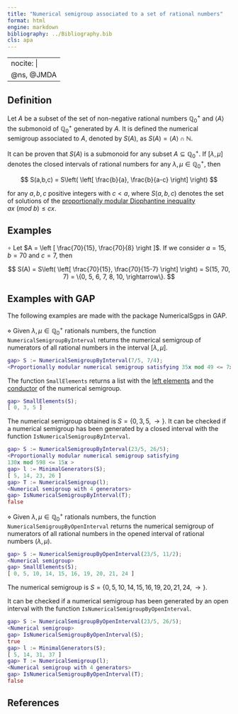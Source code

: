 ```yaml
---
title: "Numerical semigroup associated to a set of rational numbers"
format: html
engine: markdown
bibliography: ../Bibliography.bib
cls: apa
---
```


---
nocite: |
  @ns, @JMDA
---

<!-- Definición de Num. Sem. -->

## Definition

Let $A$ be a subset of the set of non-negative rational numbers $\mathbb{Q}_0^+$ and $\langle A \rangle$ the submonoid of $\mathbb{Q}_0^+$ generated by $A$. It is defined the numerical semigroup associated to $A$, denoted by $S(A)$, as $S(A) = \langle A \rangle \cap \mathbb{N}$.

It can be proven that $S(A)$ is a submonoid for any subset $A \subseteq \mathbb{Q}_0^+$. If $[\lambda, \mu]$ denotes the closed intervals of rational numbers for any $\lambda, \mu \in \mathbb{Q}_0^+$, then

$$
S(a,b,c) = S\left( \left[  \frac{b}{a}, \frac{b}{a-c} \right] \right)
$$

for any $a, b, c$ positive integers with $c < a$, where $S(a,b,c)$ denotes the set of solutions of the [proportionally modular Diophantine inequality](../Prop-modular-NS/Prop-mod-Diophantine-ineq.qmd) $ax ~ (mod ~ b) \le cx$.

## Examples

$\circ$ Let $A = \left [ \frac{70}{15}, \frac{70}{8} \right ]$. If we consider $a = 15, b = 70$ and $c = 7$, then

$$
S(A) = S\left( \left[  \frac{70}{15}, \frac{70}{15-7} \right] \right) = S(15, 70, 7) = \{0, 5, 6, 7, 8, 10, \rightarrow\}.
$$

## Examples with GAP

The following examples are made with the package NumericalSgps in GAP.

$\diamond$ Given $\lambda, \mu \in \mathbb{Q}_0^+$ rationals numbers, the function `NumericalSemigroupByInterval` returns the numerical semigroup of numerators of all rational numbers in the interval $[\lambda, \mu]$.

``` gap
gap> S := NumericalSemigroupByInterval(7/5, 7/4);
<Proportionally modular numerical semigroup satisfying 35x mod 49 <= 7x >
```

The function `SmallElements` returns a list with the [left elements](../Basic-concepts/Left-elements.qmd) and the [conductor](../Basic-concepts/Conductor.qmd) of the numerical semigroup.

``` gap
gap> SmallElements(S);
[ 0, 3, 5 ]
```

The numerical semigroup obtained is $S = \{0, 3, 5, \rightarrow\}$. It can be checked if a numerical semigroup has been generated by a closed interval with the function `IsNumericalSemigroupByInterval`.

``` gap
gap> S := NumericalSemigroupByInterval(23/5, 26/5);
<Proportionally modular numerical semigroup satisfying
130x mod 598 <= 15x >
gap> l := MinimalGenerators(S);
[ 5, 14, 23, 26 ]
gap> T := NumericalSemigroup(l);
<Numerical semigroup with 4 generators>
gap> IsNumericalSemigroupByInterval(T);
false
```

$\diamond$ Given $\lambda, \mu \in \mathbb{Q}_0^+$ rationals numbers, the function `NumericalSemigroupByOpenInterval` returns the numerical semigroup of numerators of all rational numbers in the opened interval of rational numbers $(\lambda, \mu)$.

``` gap
gap> S := NumericalSemigroupByOpenInterval(23/5, 11/2);
<Numerical semigroup>
gap> SmallElements(S);
[ 0, 5, 10, 14, 15, 16, 19, 20, 21, 24 ]
```

The numerical semigroup is $S = \{0, 5, 10, 14, 15, 16, 19, 20, 21, 24, \rightarrow\}$.

It can be checked if a numerical semigroup has been generated by an open interval with the function `IsNumericalSemigroupByOpenInterval`.

``` gap
gap> S := NumericalSemigroupByOpenInterval(23/5, 26/5);
<Numerical semigroup>
gap> IsNumericalSemigroupByOpenInterval(S);
true
gap> l := MinimalGenerators(S);
[ 5, 14, 31, 37 ]
gap> T := NumericalSemigroup(l);
<Numerical semigroup with 4 generators>
gap> IsNumericalSemigroupByOpenInterval(T);
false
```

## References

::: {#refs}

:::
